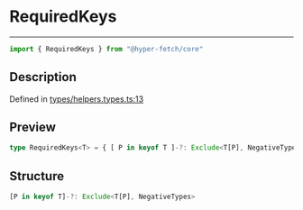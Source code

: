 

# RequiredKeys

<div class="api-docs__separator" data-reactroot="">

---

</div><div class="api-docs__import" data-reactroot="">

```ts
import { RequiredKeys } from "@hyper-fetch/core"
```

</div><div class="api-docs__section">

## Description

</div><div class="api-docs__description"><span class="api-docs__do-not-parse">



</span></div><p class="api-docs__definition">

Defined in [types/helpers.types.ts:13](https://github.com/BetterTyped/hyper-fetch/blob/993719ed/packages/core/src/types/helpers.types.ts#L13)

</p><div class="api-docs__section">

## Preview

</div><div class="api-docs__preview type single">

```ts
type RequiredKeys<T> = { [ P in keyof T ]-?: Exclude<T[P], NegativeTypes> };
```

</div><div class="api-docs__section">

## Structure

</div><div class="api-docs__returns">

```ts
[P in keyof T]-?: Exclude<T[P], NegativeTypes>
```

</div>